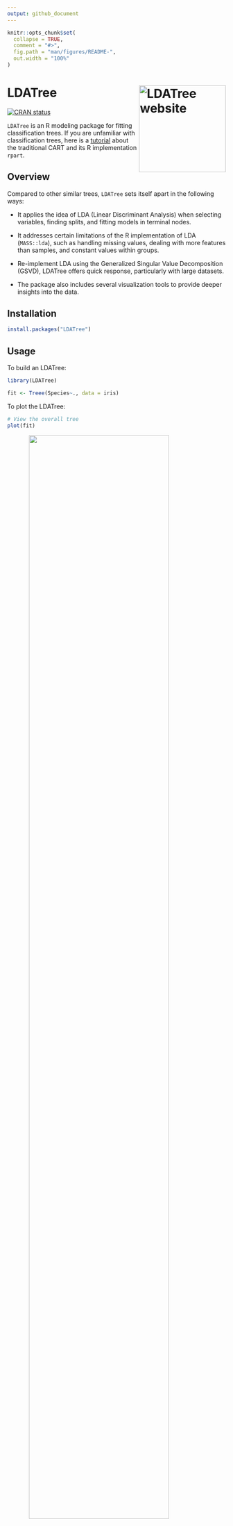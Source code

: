 ```yaml
---
output: github_document
---
```


<!-- README.md is generated from README.Rmd. Please edit that file -->

```r
knitr::opts_chunk$set(
  collapse = TRUE,
  comment = "#>",
  fig.path = "man/figures/README-",
  out.width = "100%"
)
```

# LDATree <a href="http://iamwangsiyu.com/LDATree/"><img src="man/figures/logo.png" align="right" height="200" alt="LDATree website" /></a>

<!-- badges: start -->
[![CRAN status](https://www.r-pkg.org/badges/version/LDATree)](https://CRAN.R-project.org/package=LDATree)
<!-- badges: end -->

`LDATree` is an R modeling package for fitting classification trees. If you are unfamiliar with classification trees, here is a [tutorial](http://www.sthda.com/english/articles/35-statistical-machine-learning-essentials/141-cart-model-decision-tree-essentials/) about the traditional CART and its R implementation `rpart`.

## Overview

Compared to other similar trees, `LDATree` sets itself apart in the following ways:

* It applies the idea of LDA (Linear Discriminant Analysis) when selecting variables, finding splits, and fitting models in terminal nodes.

* It addresses certain limitations of the R implementation of LDA (`MASS::lda`), such as handling missing values, dealing with more features than samples, and constant values within groups.

* Re-implement LDA using the Generalized Singular Value Decomposition (GSVD), LDATree offers quick response, particularly with large datasets.

* The package also includes several visualization tools to provide deeper insights into the data.

## Installation

``` r
install.packages("LDATree")
```

## Usage

To build an LDATree:

```r
library(LDATree)

fit <- Treee(Species~., data = iris)
```

To plot the LDATree:

```r
# View the overall tree
plot(fit)
```

<img src="man/figures/README-plot1-1.png" width="80%" style="display: block; margin: auto;" />

```r
# Three types of individual plots
# 1. Scatter plot on first two LD scores
plot(fit, data = iris, node = 1)

# 2. Density plot on the first LD score
plot(fit, data = iris, node = 3)

# 3. A message
plot(fit, data = iris, node = 5)
```

To make predictions:

```r
# Prediction only
predictions <- predict(fit, iris)
head(predictions)
```

```r
# A more informative prediction
predictions <- predict(fit, iris, type = "all")
head(predictions)
```


## Getting help

If you encounter a clear bug, please file an issue with a minimal reproducible example on [GitHub](https://github.com/Moran79/LDATree/issues)
